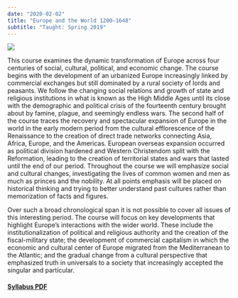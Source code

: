 ```yaml
---
date: "2020-02-02"
title: "Europe and the World 1200–1648"
subtitle: "Taught: Spring 2019"
---
```


![](img/Vespucci.jpg)

This course examines the dynamic transformation of Europe across four centuries of social, cultural, political, and economic change. The course begins with the development of an urbanized Europe increasingly linked by commercial exchanges but still dominated by a rural society of lords and peasants. We follow the changing social relations and growth of state and religious institutions in what is known as the High Middle Ages until its close with the demographic and political crisis of the fourteenth century brought about by famine, plague, and seemingly endless wars. The second half of the course traces the recovery and spectacular expansion of Europe in the world in the early modern period from the cultural efflorescence of the Renaissance to the creation of direct trade networks connecting Asia, Africa, Europe, and the Americas. European overseas expansion occurred as political division hardened and Western Christendom split with the Reformation, leading to the creation of territorial states and wars that lasted until the end of our period. Throughout the course we will emphasize social and cultural changes, investigating the lives of common women and men as much as princes and the nobility. At all points emphasis will be placed on historical thinking and trying to better understand past cultures rather than memorization of facts and figures.

Over such a broad chronological span it is not possible to cover all issues of this interesting period. The course will focus on key developments that highlight Europe’s interactions with the wider world. These include the institutionalization of political and religious authority and the creation of the fiscal-military state; the development of commercial capitalism in which the economic and cultural center of Europe migrated from the Mediterranean to the Atlantic; and the gradual change from a cultural perspective that emphasized truth in universals to a society that increasingly accepted the singular and particular.

#### [Syllabus PDF](syllabus/Sadler-1130-Syllabus-S19.pdf)

